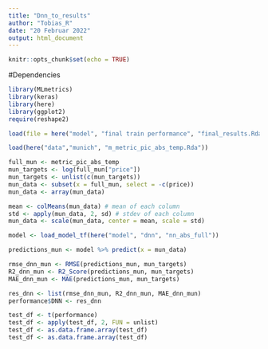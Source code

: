 ```yaml
---
title: "Dnn_to_results"
author: "Tobias_R"
date: "20 Februar 2022"
output: html_document
---
```


```r
knitr::opts_chunk$set(echo = TRUE)
```

#Dependencies 
```r
library(MLmetrics)
library(keras)
library(here)
library(ggplot2)
require(reshape2)
```

```r
load(file = here("model", "final train performance", "final_results.Rda"))
```

```r
load(here("data","munich", "m_metric_pic_abs_temp.Rda"))
```

```r
full_mun <- metric_pic_abs_temp
mun_targets <- log(full_mun["price"])
mun_targets <- unlist(c(mun_targets))
mun_data <- subset(x = full_mun, select = -c(price))
mun_data <- array(mun_data)

mean <- colMeans(mun_data) # mean of each column
std <- apply(mun_data, 2, sd) # stdev of each column
mun_data <- scale(mun_data, center = mean, scale = std)
```

```r
model <- load_model_tf(here("model", "dnn", "nn_abs_full"))
```

```r
predictions_mun <- model %>% predict(x = mun_data)
```

```r
rmse_dnn_mun <- RMSE(predictions_mun, mun_targets)
R2_dnn_mun <- R2_Score(predictions_mun, mun_targets)
MAE_dnn_mun <- MAE(predictions_mun, mun_targets)
```

```r
res_dnn <- list(rmse_dnn_mun, R2_dnn_mun, MAE_dnn_mun)
performance$DNN <- res_dnn
```

```r
test_df <- t(performance)
test_df <- apply(test_df, 2, FUN = unlist)
test_df <- as.data.frame.array(test_df)
test_df <- as.data.frame.array(test_df)
```









